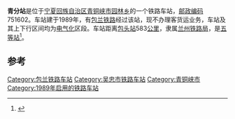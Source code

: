 {{noteTA
|1=zh-cn:始发车次; zh-hk:列車班次;
|2=zh-cn:车次; zh-hk:班次;
}}
{{Infobox China railway station
|车站名称 = 青分站
|图片 = 
|图片介绍 = 
|车站名称拼音 = Qingfen
|英文名称 = Qingfen Railway Station
|车站代码 = 
|车站地址 = [[宁夏回族自治区|宁夏回族自治区]][[青铜峡市|青铜峡市]]
|归属 = [[兰州铁路局|兰州铁路局]][[银川车务段|银川车务段]]
|线路 = [[包兰铁路|包兰铁路]]
|车站等级 = [[五等站_(中铁)|五等站]]
}}
'''青分站'''是位于[[宁夏回族自治区|宁夏回族自治区]][[青铜峡市|青铜峡市]][[园林乡|园林乡]]的一个铁路车站，[[邮政编码|邮政编码]]751602。车站建于1989年，有[[包兰铁路|包兰铁路]]经过该站，现不办理客货运业务，车站及其上下行区间均为[[电气化|电气化]]区段。车站距离[[包头站|包头站]]583[[公里|公里]]，隶属[[兰州铁路局|兰州铁路局]]，是[[五等站_(中铁)|五等站]]<ref>{{Cite book|title=中国铁路站名词典|last=[[孙本祥|孙本祥]]主编|first=|publisher=北京：[[中国铁道出版社|中国铁道出版社]]|year=2003.04|isbn=7-113-03941-3|location=|pages=618-622}}</ref>。

==参考==
{{reflist}}

{{start rail box}}
{{s-inop|[[青铜峡站|青铜峡站]]}}
{{s-line|[[包兰铁路|包兰铁路]]}}
{{s-inop|[[分守岭站|分守岭站]]}}
{{end box}}
{{包兰铁路}}
{{铁路车站小作品}}
{{宁夏小作品}}

[[Category:包兰铁路车站|Category:包兰铁路车站]]
[[Category:吴忠市铁路车站|Category:吴忠市铁路车站]]
[[Category:青铜峡市|Category:青铜峡市]]
[[Category:1989年启用的铁路车站|Category:1989年启用的铁路车站]]